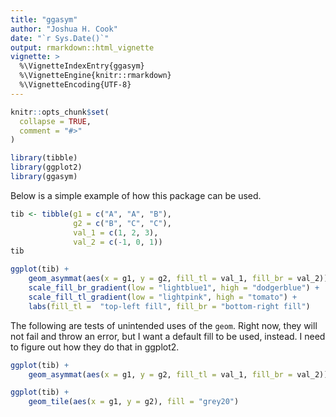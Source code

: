 ```yaml
---
title: "ggasym"
author: "Joshua H. Cook"
date: "`r Sys.Date()`"
output: rmarkdown::html_vignette
vignette: >
  %\VignetteIndexEntry{ggasym}
  %\VignetteEngine{knitr::rmarkdown}
  %\VignetteEncoding{UTF-8}
---
```


```r
knitr::opts_chunk$set(
  collapse = TRUE,
  comment = "#>"
)
```

```r
library(tibble)
library(ggplot2)
library(ggasym)
```

Below is a simple example of how this package can be used.

```r
tib <- tibble(g1 = c("A", "A", "B"),
              g2 = c("B", "C", "C"),
              val_1 = c(1, 2, 3),
              val_2 = c(-1, 0, 1))
tib
```

```r
ggplot(tib) +
    geom_asymmat(aes(x = g1, y = g2, fill_tl = val_1, fill_br = val_2)) +
    scale_fill_br_gradient(low = "lightblue1", high = "dodgerblue") +
    scale_fill_tl_gradient(low = "lightpink", high = "tomato") +
    labs(fill_tl =  "top-left fill", fill_br = "bottom-right fill")
```

The following are tests of unintended uses of the `geom`. Right now, they will not fail and throw an error, but I want a default fill to be used, instead. I need to figure out how they do that in ggplot2.

```r
ggplot(tib) +
    geom_asymmat(aes(x = g1, y = g2, fill_tl = val_1, fill_br = val_2))

ggplot(tib) +
    geom_tile(aes(x = g1, y = g2), fill = "grey20")

```

